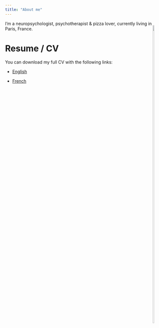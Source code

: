 ```yaml
---
title: "About me"
---
```

<style>
.image{float: left;}
</style>

<div style="float:right">
<img src="media/museum.png" style="width: 50%; height: 50%"/>
</div>

I'm a neuropsychologist, psychotherapist & pizza lover, currently living in Paris, France.


# Resume / CV

You can download my full CV with the following links:

- <a target="_blank" href="DominiqueMakowski_CV.pdf#" class="download" title="English">English</a>

- <a target="_blank" href="DominiqueMakowski_CV_fr.pdf#" class="download" title="French">French</a>




